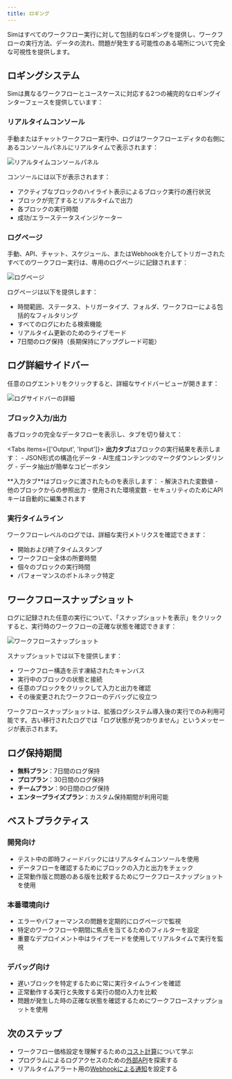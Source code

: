 ```yaml
---
title: ロギング
---
```



Simはすべてのワークフロー実行に対して包括的なロギングを提供し、ワークフローの実行方法、データの流れ、問題が発生する可能性のある場所について完全な可視性を提供します。

## ロギングシステム

Simは異なるワークフローとユースケースに対応する2つの補完的なロギングインターフェースを提供しています：

### リアルタイムコンソール

手動またはチャットワークフロー実行中、ログはワークフローエディタの右側にあるコンソールパネルにリアルタイムで表示されます：

<div className="flex justify-center">
  <Image
    src="/static/logs/console.png"
    alt="リアルタイムコンソールパネル"
    width={400}
    height={300}
    className="my-6"
  />
</div>

コンソールには以下が表示されます：
- アクティブなブロックのハイライト表示によるブロック実行の進行状況
- ブロックが完了するとリアルタイムで出力
- 各ブロックの実行時間
- 成功/エラーステータスインジケーター

### ログページ

手動、API、チャット、スケジュール、またはWebhookを介してトリガーされたすべてのワークフロー実行は、専用のログページに記録されます：

<div className="flex justify-center">
  <Image
    src="/static/logs/logs.png"
    alt="ログページ"
    width={600}
    height={400}
    className="my-6"
  />
</div>

ログページは以下を提供します：
- 時間範囲、ステータス、トリガータイプ、フォルダ、ワークフローによる包括的なフィルタリング
- すべてのログにわたる検索機能
- リアルタイム更新のためのライブモード
- 7日間のログ保持（長期保持にアップグレード可能）

## ログ詳細サイドバー

任意のログエントリをクリックすると、詳細なサイドバービューが開きます：

<div className="flex justify-center">
  <Image
    src="/static/logs/logs-sidebar.png"
    alt="ログサイドバーの詳細"
    width={600}
    height={400}
    className="my-6"
  />
</div>

### ブロック入力/出力

各ブロックの完全なデータフローを表示し、タブを切り替えて：

<Tabs items={['Output', 'Input']}>
  <Tab>
    **出力タブ**はブロックの実行結果を表示します：
    - JSON形式の構造化データ
    - AI生成コンテンツのマークダウンレンダリング
    - データ抽出が簡単なコピーボタン
  </Tab>
  
  <Tab>
    **入力タブ**はブロックに渡されたものを表示します：
    - 解決された変数値
    - 他のブロックからの参照出力
    - 使用された環境変数
    - セキュリティのためにAPIキーは自動的に編集されます
  </Tab>
</Tabs>

### 実行タイムライン

ワークフローレベルのログでは、詳細な実行メトリクスを確認できます：
- 開始および終了タイムスタンプ
- ワークフロー全体の所要時間
- 個々のブロックの実行時間
- パフォーマンスのボトルネック特定

## ワークフロースナップショット

ログに記録された任意の実行について、「スナップショットを表示」をクリックすると、実行時のワークフローの正確な状態を確認できます：

<div className="flex justify-center">
  <Image
    src="/static/logs/logs-frozen-canvas.png"
    alt="ワークフロースナップショット"
    width={600}
    height={400}
    className="my-6"
  />
</div>

スナップショットでは以下を提供します：
- ワークフロー構造を示す凍結されたキャンバス
- 実行中のブロックの状態と接続
- 任意のブロックをクリックして入力と出力を確認
- その後変更されたワークフローのデバッグに役立つ

<Callout type="info">
  ワークフロースナップショットは、拡張ログシステム導入後の実行でのみ利用可能です。古い移行されたログでは「ログ状態が見つかりません」というメッセージが表示されます。
</Callout>

## ログ保持期間

- **無料プラン**：7日間のログ保持
- **プロプラン**：30日間のログ保持
- **チームプラン**：90日間のログ保持
- **エンタープライズプラン**：カスタム保持期間が利用可能

## ベストプラクティス

### 開発向け
- テスト中の即時フィードバックにはリアルタイムコンソールを使用
- データフローを確認するためにブロックの入力と出力をチェック
- 正常動作版と問題のある版を比較するためにワークフロースナップショットを使用

### 本番環境向け
- エラーやパフォーマンスの問題を定期的にログページで監視
- 特定のワークフローや期間に焦点を当てるためのフィルターを設定
- 重要なデプロイメント中はライブモードを使用してリアルタイムで実行を監視

### デバッグ向け
- 遅いブロックを特定するために常に実行タイムラインを確認
- 正常動作する実行と失敗する実行の間の入力を比較
- 問題が発生した時の正確な状態を確認するためにワークフロースナップショットを使用

## 次のステップ

- ワークフロー価格設定を理解するための[コスト計算](/execution/costs)について学ぶ
- プログラムによるログアクセスのための[外部API](/execution/api)を探索する
- リアルタイムアラート用の[Webhookによる通知](/execution/api#webhook-subscriptions)を設定する